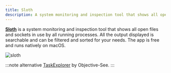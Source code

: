 ```yaml
---
title: Sloth
description: A system monitoring and inspection tool that shows all open files and sockets in use by all running processes.
---
```


[**Sloth**](https://sveinbjorn.org/sloth) is a system monitoring and inspection tool that shows all open files and sockets in use by all running processes. All the output displayed is searchable and can be filtered and sorted for your needs. The app is free and runs natively on macOS.

![sloth](/sloth.webp)

:::note alternative
[TaskExplorer](https://objective-see.com/products/taskexplorer.html) by Objective-See.
:::
